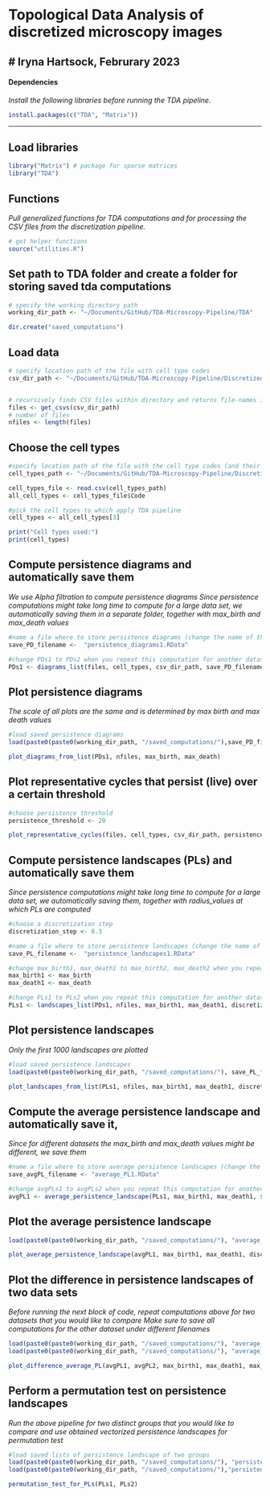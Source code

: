# Topological Data Analysis of discretized microscopy images
# Iryna Hartsock, Februrary 2023
------------------------------------------------------------------------

#### Dependencies

*Install the following libraries before running the TDA pipeline.*

```r
install.packages(c("TDA", "Matrix"))
```

------------------------------------------------------------------------
## Load libraries

```r
library("Matrix") # package for sparse matrices
library("TDA")
```

## Functions
*Pull generalized functions for TDA computations and for processing the CSV files from the discretization pipeline.*

```r
# get helper functions
source("utilities.R")
```

## Set path to TDA folder and create a folder for storing saved tda computations

```r
# specify the working directory path
working_dir_path <- "~/Documents/GitHub/TDA-Microscopy-Pipeline/TDA"

dir.create("saved_computations")
```

## Load data

```r
# specify location path of the file with cell type codes
csv_dir_path <- "~/Documents/GitHub/TDA-Microscopy-Pipeline/Discretized-images/0"


# recursively finds CSV files within directory and returns file-names in a list
files <- get_csvs(csv_dir_path)
# number of files
nfiles <- length(files)
```

## Choose the cell types

```r
#specify location path of the file with the cell type codes (and their colors)
cell_types_path <- "~/Documents/GitHub/TDA-Microscopy-Pipeline/Discretization/cell_colors.csv"

cell_types_file <- read.csv(cell_types_path)
all_cell_types <- cell_types_file$Code

#pick the cell types to which apply TDA pipeline
cell_types <- all_cell_types[3]

print("Cell types used:")
print(cell_types)
```

## Compute persistence diagrams and automatically save them
*We use Alpha filtration to compute persistence diagrams*
*Since persistence computations might take long time to compute for a large data set, we automatically saving them in a separate folder, together with max_birth and max_death values*

```r
#name a file where to store persistence diagrams (change the name of the file when do computation for another dataset)
save_PD_filename <-  "persistence_diagrams1.RData"

#change PDs1 to PDs2 when you repeat this computation for another dataset
PDs1 <- diagrams_list(files, cell_types, csv_dir_path, save_PD_filename, paste0(working_dir_path, "/saved_computations/"))
```

## Plot persistence diagrams 
*The scale of all plots are the same and is determined by max birth and max death values*

```r
#load saved persistence diagrams
load(paste0(paste0(working_dir_path, "/saved_computations/"),save_PD_filename))

plot_diagrams_from_list(PDs1, nfiles, max_birth, max_death)
```

## Plot representative cycles that persist (live) over a certain threshold

```r
#choose persistence threshold
persistence_threshold <- 20 

plot_representative_cycles(files, cell_types, csv_dir_path, persistence_threshold)
```

## Compute persistence landscapes (PLs) and automatically save them
*Since persistence computations might take long time to compute for a large data set, we automatically saving them, together with radius_values at which PLs are computed*

```r
#choose a discretization step
discretization_step <- 0.3

#name a file where to store persistence landscapes (change the name of the file when do computation for another dataset)
save_PL_filename <-  "persistence_landscapes1.RData"

#change max_birth1, max_death1 to max_birth2, max_death2 when you repeat this computation for another dataset
max_birth1 <- max_birth
max_death1 <- max_death

#change PLs1 to PLs2 when you repeat this computation for another dataset
PLs1 <- landscapes_list(PDs1, nfiles, max_birth1, max_death1, discretization_step, save_PL_filename, paste0(working_dir_path, "/saved_computations/"))
```

## Plot persistence landscapes 
*Only the first 1000 landscapes are plotted*

```r
#load saved persistence landscapes
load(paste0(paste0(working_dir_path, "/saved_computations/"), save_PL_filename))

plot_landscapes_from_list(PLs1, nfiles, max_birth1, max_death1, discretization_step)
```

## Compute the average persistence landscape and automatically save it, 
*Since for different datasets the max_birth and max_death values might be different, we save them*

```r
#name a file where to store average persistence landscapes (change the name of the file when do computation for another dataset)
save_avgPL_filename <- "average_PL1.RData"

#change avgPLs1 to avgPLs2 when you repeat this computation for another dataset
avgPL1 <- average_persistence_landscape(PLs1, max_birth1, max_death1, save_avgPL_filename, paste0(working_dir_path, "/saved_computations/"))
```

## Plot the average persistence landscape

```r
load(paste0(paste0(working_dir_path, "/saved_computations/"), "average_PL1.RData"))

plot_average_persistence_landscape(avgPL1, max_birth1, max_death1, discretization_step)
```

## Plot the difference in persistence landscapes of two data sets
*Before running the next block of code, repeat computations above for two datasets that you would like to compare*
*Make sure to save all computations for the other dataset under different filenames*

```r
load(paste0(paste0(working_dir_path, "/saved_computations/"), "average_PL1.RData"))
load(paste0(paste0(working_dir_path, "/saved_computations/"), "average_PL2.RData"))

plot_difference_average_PL(avgPL1, avgPL2, max_birth1, max_death1, max_birth2, max_death2, discretization_step)
```

## Perform a permutation test on persistence landscapes
*Run the above pipeline for two distinct groups that you would like to compare and use obtained vectorized persistence landscapes for permutation test*

```r
#load saved lists of persistence landscape of two groups
load(paste0(paste0(working_dir_path, "/saved_computations/"), "persistence_landscapes1.RData"))
load(paste0(paste0(working_dir_path, "/saved_computations/"),"persistence_landscapes2.RData"))

permutation_test_for_PLs(PLs1, PLs2)
```

